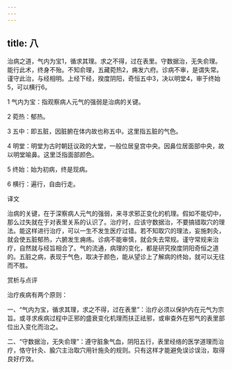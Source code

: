 ```yaml
---
---
---
```

title: 八
---




治病之道，气内为宝1，循求其理。求之不得，过在表里。守数据治，无失俞理。能行此术，终身不殆。不知俞理，五藏菀热2，痈发六府。诊病不审，是谓失常。谨守此治，与经相明。上经下经，揆度阴阳，奇恒五中3，决以明堂4，审于终始5，可以横行6。

1 气内为宝：指观察病人元气的强弱是治病的关键。

2 菀热：郁热。

3 五中：即五脏，因脏腑在体内故也称五中。这里指五脏的气色。

4 明堂：明堂为古时朝廷议政的大堂，一般位居皇宫中央。因鼻位居面部中央，故以明堂喻鼻。这里泛指面部颜色。

5 终始：始为初病，终是现病。

6 横行：遍行，自由行走。

译文

治病的关键，在于深察病人元气的强弱，来寻求邪正变化的机理。假如不能切中，那么过失就在于对表里关系的认识了。治疗时，应该守数据治，不要搞错取穴的理法。能这样进行治疗，可以一生不发生医疗过错。若不知取穴的理法，妄施刺灸，就会使五脏郁热，六腑发生痈疡。诊病不能审慎，就会失去常规。谨守常规来治疗，自然就与经旨相合了。气的流通，病理的变化，都是研究揆度阴阳奇恒之道的。五脏之病，表现于气色，取决于颜色，能从望诊上了解病的终始，就可以无往而不胜。

赏析与点评

治疗疾病有两个原则：

一、“气内为宝，循求其理，求之不得，过在表里”：治疗必须以保护内在元气为宗旨。或寻求疾病过程中正邪的盛衰变化机理而扶正祛邪，或审查外在邪气的表里部位出入变化而治之。

二、“守数据治，无失俞理”：遵守脏象气血，阴阳五行，表里经络的医学道理而治疗，恪守针灸、腧穴主治取穴用针施灸的规则。只有这样才能避免误诊误治，取得良好疗效。